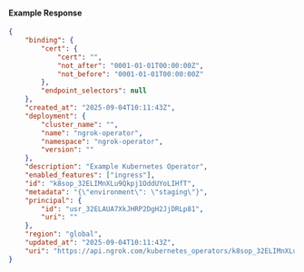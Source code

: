 #### Example Response

```json
{
	"binding": {
		"cert": {
			"cert": "",
			"not_after": "0001-01-01T00:00:00Z",
			"not_before": "0001-01-01T00:00:00Z"
		},
		"endpoint_selectors": null
	},
	"created_at": "2025-09-04T10:11:43Z",
	"deployment": {
		"cluster_name": "",
		"name": "ngrok-operator",
		"namespace": "ngrok-operator",
		"version": ""
	},
	"description": "Example Kubernetes Operator",
	"enabled_features": ["ingress"],
	"id": "k8sop_32ELIMnXLu9Qkpj1OddUYoLIHfT",
	"metadata": "{\"environment\": \"staging\"}",
	"principal": {
		"id": "usr_32ELAUA7XkJHRP2DgH2JjDRLp81",
		"uri": ""
	},
	"region": "global",
	"updated_at": "2025-09-04T10:11:43Z",
	"uri": "https://api.ngrok.com/kubernetes_operators/k8sop_32ELIMnXLu9Qkpj1OddUYoLIHfT"
}
```
